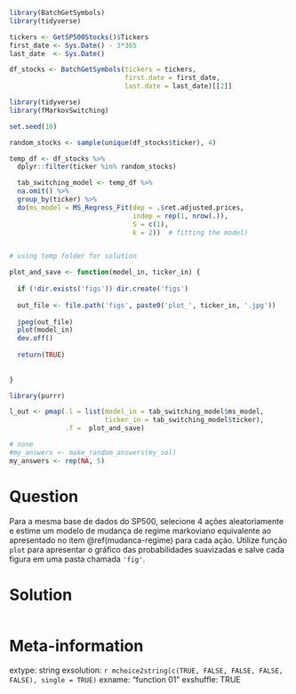 ```r
library(BatchGetSymbols)
library(tidyverse)

tickers <- GetSP500Stocks()$Tickers
first_date <- Sys.Date() - 3*365
last_date  <- Sys.Date()

df_stocks <- BatchGetSymbols(tickers = tickers, 
                             first.date = first_date, 
                             last.date = last_date)[[2]]

library(tidyverse)
library(fMarkovSwitching)

set.seed(10)

random_stocks <- sample(unique(df_stocks$ticker), 4)

temp_df <- df_stocks %>%
  dplyr::filter(ticker %in% random_stocks)

  tab_switching_model <- temp_df %>%
  na.omit() %>%
  group_by(ticker) %>%
  do(ms_model = MS_Regress_Fit(dep = .$ret.adjusted.prices,
                               indep = rep(1, nrow(.)),
                               S = c(1), 
                               k = 2))	# fitting the model)


# using temp folder for solution

plot_and_save <- function(model_in, ticker_in) {
  
  if (!dir.exists('figs')) dir.create('figs')
  
  out_file <- file.path('figs', paste0('plot_', ticker_in, '.jpg'))
  
  jpeg(out_file)
  plot(model_in)
  dev.off()
  
  return(TRUE)
  
  
}

library(purrr)

l_out <- pmap(.l = list(model_in = tab_switching_model$ms_model,
                        ticker_in = tab_switching_model$ticker), 
              .f =  plot_and_save)
```

```r
# none
#my_answers <- make_random_answers(my_sol)
my_answers <- rep(NA, 5)
```

Question
========

Para a mesma base de dados do SP500, selecione 4 ações aleatoriamente e estime um modelo de mudança de regime markoviano equivalente ao apresentado no item \@ref(mudanca-regime) para cada ação. Utilize função `plot` para apresentar o gráfico das probabilidades suavizadas e salve cada figura em uma pasta chamada `'fig'`.



Solution
================

```r
```


Meta-information
================
extype: string
exsolution: `r mchoice2string(c(TRUE, FALSE, FALSE, FALSE, FALSE), single = TRUE)`
exname: "function 01"
exshuffle: TRUE

